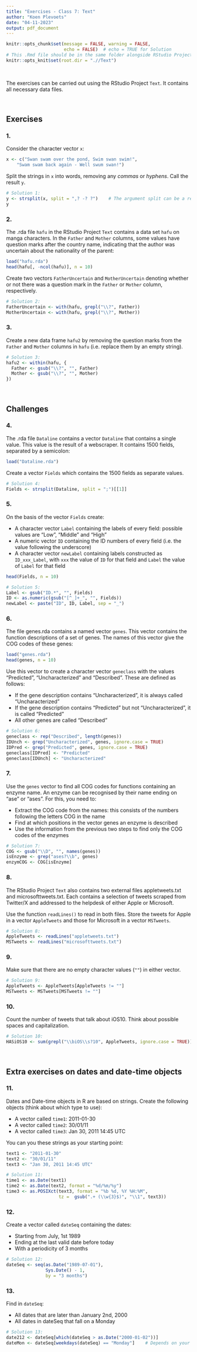 ```yaml
---
title: "Exercises - Class 7: Text"
author: "Koen Plevoets"
date: "04-11-2023"
output: pdf_document
---
```


```r
knitr::opts_chunk$set(message = FALSE, warning = FALSE,
                      echo = FALSE)  # echo = TRUE for Solution
# This .Rmd file should be in the same folder alongside RStudio Project 'Text':
knitr::opts_knit$set(root.dir = ".//Text")
```

&nbsp;

The exercises can be carried out using the RStudio Project `Text`. It contains all necessary data files.

&nbsp;

## Exercises

### 1.
Consider the character vector `x`:

```r
x <- c("Swan swam over the pond, Swim swan swim!",
    "Swam swam back again - Well swum swan!")
```

Split the strings in `x` into words, removing any *commas* or *hyphens*. Call the result `y`.

```r
# Solution 1:
y <- strsplit(x, split = ",? -? ?")    # The argument split can be a regex!
y
```

### 2.
The .rda file `hafu` in the RStudio Project `Text` contains a data set `hafu` on manga characters. In the `Father` and `Mother` columns, some values have question marks after the country name, indicating that the author was uncertain about the nationality of the parent:

```r
load("hafu.rda")
head(hafu[, -ncol(hafu)], n = 10)
```

Create two vectors `FatherUncertain` and `MotherUncertain` denoting whether or not there was a question mark in the `Father` or `Mother` column, respectively.

```r
# Solution 2:
FatherUncertain <- with(hafu, grepl("\\?", Father))
MotherUncertain <- with(hafu, grepl("\\?", Mother))
```

### 3.
Create a new data frame `hafu2` by removing the question marks from the `Father` and `Mother` columns in `hafu` (i.e. replace them by an empty string).

```r
# Solution 3:
hafu2 <- within(hafu, {
  Father <- gsub("\\?", "", Father)
  Mother <- gsub("\\?", "", Mother)
})
```

&nbsp;

## Challenges

### 4.
The .rda file `Dataline` contains a vector `Dataline` that contains a single value. This value is the result of a webscraper. It contains 1500 fields, separated by a semicolon:

```r
load("Dataline.rda")
```

Create a vector `Fields` which contains the 1500 fields as separate values.

```r
# Solution 4:
Fields <- strsplit(Dataline, split = ";")[[1]]
```

### 5.
On the basis of the vector `Fields` create:

- A character vector `Label` containing the labels of every field: possible values are "Low", "Middle" and "High"
- A numeric vector `ID` containing the ID numbers of every field (i.e. the value following the underscore)
- A character vector `newLabel` containing labels constructed as `ID_xxx_Label`, with `xxx` the value of `ID` for that field and `Label` the value of `Label` for that field

```r
head(Fields, n = 10)
```

```r
# Solution 5:
Label <- gsub("ID.*", "", Fields)
ID <- as.numeric(gsub("[^_]+_", "", Fields))
newLabel <- paste("ID", ID, Label, sep = "_")
```

### 6.
The file genes.rda contains a named vector `genes`. This vector contains the function descriptions of a set of genes. The names of this vector give the COG codes of these genes:

```r
load("genes.rda")
head(genes, n = 10)
```

Use this vector to create a character vector `geneclass` with the values "Predicted", "Uncharacterized" and "Described". These are defined as follows:

- If the gene description contains "Uncharacterized", it is always called "Uncharacterized"
- If the gene description contains "Predicted" but not "Uncharacterized", it is called "Predicted"
- All other genes are called "Described"

```r
# Solution 6:
geneclass <- rep("Described", length(genes))
IDUnch <- grep("Uncharacterized", genes, ignore.case = TRUE)
IDPred <- grep("Predicted", genes, ignore.case = TRUE)
geneclass[IDPred] <- "Predicted"
geneclass[IDUnch] <- "Uncharacterized"
```

### 7.
Use the `genes` vector to find all COG codes for functions containing an enzyme name. An enzyme can be recognised by their name ending on "ase" or "ases". For this, you need to:

- Extract the COG code from the names: this consists of the numbers following the letters COG in the name
- Find at which positions in the vector genes an enzyme is described
- Use the information from the previous two steps to find only the COG codes of the enzymes

```r
# Solution 7:
COG <- gsub("\\D", "", names(genes))
isEnzyme <- grep("ases?\\b", genes)
enzymCOG <- COG[isEnzyme]
```

### 8.
The RStudio Project `Text` also contains two external files appletweets.txt and microsofttweets.txt. Each contains a selection of tweets scraped from Twitter/X and addressed to the helpdesk of either Apple or Microsoft.

Use the function `readLines()` to read in both files. Store the tweets for Apple in a vector `AppleTweets` and those for Microsoft in a vector `MSTweets`.

```r
# Solution 8:
AppleTweets <- readLines("appletweets.txt")
MSTweets <- readLines("microsofttweets.txt")
```

### 9.
Make sure that there are no empty character values (`""`) in either vector.

```r
# Solution 9:
AppleTweets <- AppleTweets[AppleTweets != ""]
MSTweets <- MSTweets[MSTweets != ""]
```

### 10.
Count the number of tweets that talk about iOS10. Think about possible spaces and capitalization.

```r
# Solution 10:
HASiOS10 <- sum(grepl("\\biOS\\s?10", AppleTweets, ignore.case = TRUE))
```

&nbsp;

## Extra exercises on dates and date-time objects

### 11.
Dates and Date-time objects in R are based on strings. Create the following objects (think about which type to use):

- A vector called `time1`: 2011-01-30
- A vector called `time2`: 30/01/11
- A vector called `time3`: Jan 30, 2011 14:45 UTC

You can you these strings as your starting point:

```r
text1 <- "2011-01-30"
text2 <- "30/01/11"
text3 <- "Jan 30, 2011 14:45 UTC"
```

```r
# Solution 11:
time1 <- as.Date(text1)
time2 <- as.Date(text2, format = "%d/%m/%y")
time3 <- as.POSIXct(text3, format = "%b %d, %Y %H:%M",
                    tz =  gsub(".+ (\\w{3}$)", "\\1", text3))
```

### 12.
Create a vector called `dateSeq` containing the dates:

- Starting from July, 1st 1989
- Ending at the last valid date before today
- With a periodicity of 3 months

```r
# Solution 12:
dateSeq <- seq(as.Date("1989-07-01"),
               Sys.Date() - 1,
               by = "3 months")
```

### 13.
Find in `dateSeq`:

- All dates that are later than January 2nd, 2000
- All dates in dateSeq that fall on a Monday

```r
# Solution 13:
date212 <- dateSeq[which(dateSeq > as.Date("2000-01-02"))]
dateMon <- dateSeq[weekdays(dateSeq) == "Monday"]    # Depends on your Locale
```
